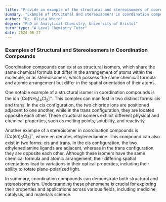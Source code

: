 ```yaml
---
title: "Provide an example of the structural and stereoisomers of coordination compounds"
summary: "Example of structural and stereoisomers in coordination compounds"
author: "Dr. Olivia White"
degree: "PhD in Analytical Chemistry, University of Bristol"
tutor_type: "A-Level Chemistry Tutor"
date: 2024-08-27
---
```


### Examples of Structural and Stereoisomers in Coordination Compounds

Coordination compounds can exist as structural isomers, which share the same chemical formula but differ in the arrangement of atoms within the molecule, or as stereoisomers, which possess the same chemical formula and atomic arrangement but differ in the spatial orientation of their atoms.

One notable example of a structural isomer in coordination compounds is the ion $[\text{Co}(\text{NH}_3)_4\text{Cl}_2]^+$. This complex can manifest in two distinct forms: cis and trans. In the cis configuration, the two chloride ions are positioned adjacent to one another, while in the trans configuration, they are located opposite each other. These structural isomers exhibit different physical and chemical properties, such as melting points, solubility, and reactivity.

Another example of a stereoisomer in coordination compounds is $[\text{Co}(\text{en})_2\text{Cl}_2]^+$, where $\text{en}$ denotes ethylenediamine. This compound can also exist in two forms: cis and trans. In the cis configuration, the two ethylenediamine ligands are adjacent, whereas in the trans configuration, they are opposite each other. Although these isomers have the same chemical formula and atomic arrangement, their differing spatial orientations lead to variations in their optical properties, including their ability to rotate plane-polarized light.

In summary, coordination compounds can demonstrate both structural and stereoisomerism. Understanding these phenomena is crucial for exploring their properties and applications across various fields, including medicine, catalysis, and materials science.
    